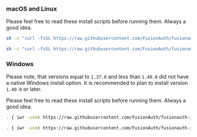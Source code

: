 ### macOS and Linux

Please feel free to read these install scripts before running them. Always a good idea.

```sh title="Install in your current working directory"
sh -c "curl -fsSL https://raw.githubusercontent.com/FusionAuth/fusionauth-install/master/install.sh | sh"
```
```sh title="Install in your current working directory and include Elasticsearch"
sh -c "curl -fsSL https://raw.githubusercontent.com/FusionAuth/fusionauth-install/master/install.sh | sh -s - -s"
```

### Windows
Please note, that versions equal to `1.37.0` and less than `1.40.0` did not have a native Windows install option. It is recommended to plan to install version `1.40.0` or later.

Please feel free to read these install scripts before running them. Always a good idea.

```sh title="Install in your current working directory. Install using Windows PowerShell"
. { iwr -useb https://raw.githubusercontent.com/FusionAuth/fusionauth-install/master/install.ps1 } | iex; install
```
```sh title="Install in your current working directory and include Elasticsearch. Install using Windows PowerShell"
. { iwr -useb https://raw.githubusercontent.com/FusionAuth/fusionauth-install/master/install.ps1 } | iex; install -includeSearch 1
```